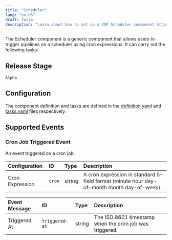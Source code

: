 ```yaml
---
title: "Scheduler"
lang: "en-US"
draft: false
description: "Learn about how to set up a VDP Scheduler component https://github.com/instill-ai/instill-core"
---
```


The Scheduler component is a generic component that allows users to trigger pipelines on a scheduler using cron expressions.
It can carry out the following tasks:



## Release Stage

`Alpha`



## Configuration

The component definition and tasks are defined in the [definition.yaml](https://github.com/instill-ai/pipeline-backend/blob/main/pkg/component/generic/scheduler/v0/config/definition.yaml) and [tasks.yaml](https://github.com/instill-ai/pipeline-backend/blob/main/pkg/component/generic/scheduler/v0/config/tasks.yaml) files respectively.









## Supported Events

### Cron Job Triggered Event

An event triggered on a cron job.

<div class="markdown-col-no-wrap" data-col-1 data-col-2>

| Configuration | ID | Type | Description |
| :--- | :--- | :--- | :--- |
| Cron Expression | `cron` | string | A cron expression in standard 5-field format (minute hour day-of-month month day-of-week). |
</div>

<div class="markdown-col-no-wrap" data-col-1 data-col-2>

| Event Message | ID | Type | Description |
| :--- | :--- | :--- | :--- |
| Triggered At | `triggered-at` | string | The ISO 8601 timestamp when the cron job was triggered. |
</div>
